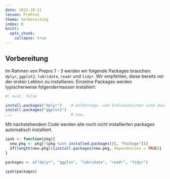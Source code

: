 ```yaml
---
date: 2022-10-11
lesson: PrePro1
thema: Vorbereitung
index: 0
knitr:
  opts_chunk: 
    collapse: true
---
```



## Vorbereitung {#sec-prepro-vorbereitung}

Im Rahmen von Prepro 1 - 3 werden wir folgende Packages brauchen: `dplyr`, `ggplot2`, `lubridate`, `readr` und `tidyr`. Wir empfehlen, diese bereits *vor* der ersten Lektion zu installieren. Einzelne Packages werden typischerweise folgendermassen installiert: 

```r
#| eval: false

install.packages("dplyr")    # Anführungs- und Schlusszeichen sind zwingend
install.packages("ggplot2")
...                          # usw.

```

Mit nachstehendem Code werden alle noch nicht installierten packages automatisch installiert.

```r

ipak <- function(pkg){
  new.pkg <- pkg[!(pkg %in% installed.packages()[, "Package"])]
  if(length(new.pkg)){install.packages(new.pkg, dependencies = TRUE)}
}

packages <- c("dplyr", "ggplot", "lubridate", "readr", "tidyr")

ipak(packages)

```